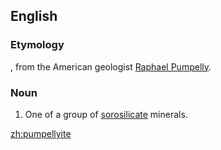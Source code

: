 ==English==
===Etymology===

{{suffix|Pumpelly|ite}}, from the American geologist [[w:Raphael Pumpelly|Raphael Pumpelly]].

===Noun===
{{en-noun}}
{{wikipedia}}

# {{context|gology}} One of a group of [[sorosilicate]] minerals.

[[zh:pumpellyite]]
